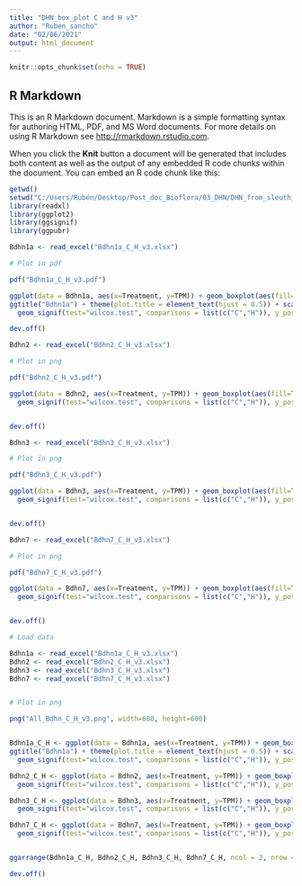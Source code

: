 ---
title: "DHN_box_plot C and H v3"
author: "Ruben_sancho"
date: "02/06/2021"
output: html_document
---

```{r setup, include=FALSE}
knitr::opts_chunk$set(echo = TRUE)
```

## R Markdown

This is an R Markdown document. Markdown is a simple formatting syntax for authoring HTML, PDF, and MS Word documents. For more details on using R Markdown see <http://rmarkdown.rstudio.com>.

When you click the **Knit** button a document will be generated that includes both content as well as the output of any embedded R code chunks within the document. You can embed an R code chunk like this:
```{r packages}
getwd()
setwd("C:/Users/Rubén/Desktop/Post_doc_Bioflora/03_DHN/DHN_from_sleuth_Ruben")
library(readxl)
library(ggplot2)
library(ggsignif)
library(ggpubr)
```

```{r Bdhn1a}

Bdhn1a <- read_excel("Bdhn1a_C_H_v3.xlsx")

# Plot in pdf

pdf("Bdhn1a_C_H_v3.pdf")

ggplot(data = Bdhn1a, aes(x=Treatment, y=TPM)) + geom_boxplot(aes(fill=Treatment)) +
ggtitle("Bdhn1a") + theme(plot.title = element_text(hjust = 0.5)) + scale_fill_manual(values=c("#83b0fc", "#f8766d")) +
  geom_signif(test="wilcox.test", comparisons = list(c("C","H")), y_position = c(1500), map_signif_level=TRUE)

dev.off()

```

```{r Bdhn2}

Bdhn2 <- read_excel("Bdhn2_C_H_v3.xlsx")

# Plot in png

pdf("Bdhn2_C_H_v3.pdf")

ggplot(data = Bdhn2, aes(x=Treatment, y=TPM)) + geom_boxplot(aes(fill=Treatment)) + ggtitle("Bdhn2") + theme(plot.title = element_text(hjust = 0.5)) + scale_fill_manual(values=c("#83b0fc", "#f8766d")) +
  geom_signif(test="wilcox.test", comparisons = list(c("C","H")), y_position = c(2100), map_signif_level=TRUE)


dev.off()

```



```{r Bdhn3}

Bdhn3 <- read_excel("Bdhn3_C_H_v3.xlsx")

# Plot in png

pdf("Bdhn3_C_H_v3.pdf")

ggplot(data = Bdhn3, aes(x=Treatment, y=TPM)) + geom_boxplot(aes(fill=Treatment)) + ggtitle("Bdhn3") + theme(plot.title = element_text(hjust = 0.5)) + scale_fill_manual(values=c("#83b0fc", "#f8766d")) +
  geom_signif(test="wilcox.test", comparisons = list(c("C","H")), y_position = c(5700), map_signif_level=TRUE)


dev.off()

```

```{r Bdhn7}

Bdhn7 <- read_excel("Bdhn7_C_H_v3.xlsx")

# Plot in png

pdf("Bdhn7_C_H_v3.pdf")

ggplot(data = Bdhn7, aes(x=Treatment, y=TPM)) + geom_boxplot(aes(fill=Treatment)) + ggtitle("Bdhn7") + theme(plot.title = element_text(hjust = 0.5)) + scale_fill_manual(values=c("#83b0fc", "#f8766d")) +
  geom_signif(test="wilcox.test", comparisons = list(c("C","H")), y_position = c(1300), map_signif_level=TRUE)


dev.off()

```

```{r All_Bdhn_D_W}

# Load data

Bdhn1a <- read_excel("Bdhn1a_C_H_v3.xlsx")
Bdhn2 <- read_excel("Bdhn2_C_H_v3.xlsx")
Bdhn3 <- read_excel("Bdhn3_C_H_v3.xlsx")
Bdhn7 <- read_excel("Bdhn7_C_H_v3.xlsx")


# Plot in png

png("All_Bdhn_C_H_v3.png", width=600, height=600)


Bdhn1a_C_H <- ggplot(data = Bdhn1a, aes(x=Treatment, y=TPM)) + geom_boxplot(aes(fill=Treatment)) +
ggtitle("Bdhn1a") + theme(plot.title = element_text(hjust = 0.5)) + scale_fill_manual(values=c("#83b0fc", "#f8766d")) +
  geom_signif(test="wilcox.test", comparisons = list(c("C","H")), y_position = c(1500), map_signif_level=TRUE)

Bdhn2_C_H <- ggplot(data = Bdhn2, aes(x=Treatment, y=TPM)) + geom_boxplot(aes(fill=Treatment)) + ggtitle("Bdhn2") + theme(plot.title = element_text(hjust = 0.5)) + scale_fill_manual(values=c("#83b0fc", "#f8766d")) +
  geom_signif(test="wilcox.test", comparisons = list(c("C","H")), y_position = c(2100), map_signif_level=TRUE)

Bdhn3_C_H <- ggplot(data = Bdhn3, aes(x=Treatment, y=TPM)) + geom_boxplot(aes(fill=Treatment)) + ggtitle("Bdhn3") + theme(plot.title = element_text(hjust = 0.5)) + scale_fill_manual(values=c("#83b0fc", "#f8766d")) +
  geom_signif(test="wilcox.test", comparisons = list(c("C","H")), y_position = c(5700), map_signif_level=TRUE)

Bdhn7_C_H <- ggplot(data = Bdhn7, aes(x=Treatment, y=TPM)) + geom_boxplot(aes(fill=Treatment)) + ggtitle("Bdhn7") + theme(plot.title = element_text(hjust = 0.5)) + scale_fill_manual(values=c("#83b0fc", "#f8766d")) +
  geom_signif(test="wilcox.test", comparisons = list(c("C","H")), y_position = c(1300), map_signif_level=TRUE)


ggarrange(Bdhn1a_C_H, Bdhn2_C_H, Bdhn3_C_H, Bdhn7_C_H, ncol = 2, nrow = 2, common.legend = TRUE, legend="bottom")

dev.off()

```
